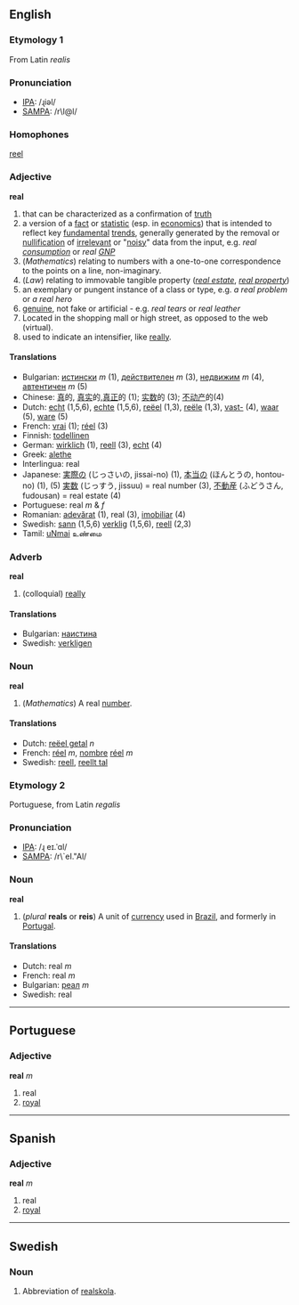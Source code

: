 == English ==
===Etymology 1===
From Latin ''realis''

===Pronunciation===
*[[IPA]]: /ɻiəl/
*[[SAMPA]]: /r\I@l/

===Homophones===
[[reel]]

=== Adjective ===
'''real'''

# that can be characterized as a confirmation of [[truth]]
# a version of a [[fact]] or [[statistic]] (esp. in [[economics]]) that is intended to reflect key [[fundamental]] [[trends]], generally generated by the removal or [[nullification]] of [[irrelevant]] or "[[noisy]]" data from the input, e.g. <em>real [[consumption]]</em> or <em>real [[GNP]]</em>
# (''Mathematics'') relating to numbers with a one-to-one correspondence to the points on a line, non-imaginary.
# (''Law'') relating to immovable tangible property (''[[real estate]]'', ''[[real property]]'')
# an exemplary or pungent instance of a class or type, e.g. <em>a real problem</em> or <em>a real hero</em>
# [[genuine]], not fake or artificial - e.g. <em>real tears</em> or <em>real leather</em>
# Located in the shopping mall or high street, as opposed to the web (virtual).
# used to indicate an intensifier, like [[really]].

==== Translations ====
*Bulgarian: [[истински]] ''m'' (1), [[действителен]] ''m'' (3), [[недвижим]] ''m'' (4), [[автентичен]] ''m'' (5)
*Chinese: [[真]]的, [[真实]]的,[[真正]]的 (1); [[实数]]的 (3); [[不动产]]的(4)
*Dutch: [[echt]] (1,5,6), [[echte]] (1,5,6), [[reëel]] (1,3), [[reële]] (1,3), [[vast-]] (4), [[waar]] (5), [[ware]] (5)
*French: [[vrai]] (1); [[réel]] (3)
*Finnish: [[todellinen]]
*German: [[wirklich]] (1), [[reell]] (3), [[echt]] (4)
*Greek: [[alethe]]
*Interlingua: real
*Japanese: [[実際]]の (じっさいの, jissai-no) (1), [[本当]]の (ほんとうの, hontou-no) (1), (5) [[実数]] (じっすう, jissuu) = real number (3), [[不動産]] (ふどうさん, fudousan) = real estate (4)
*Portuguese: real ''m'' & ''f''
*Romanian: [[adevărat]] (1), real (3), [[imobiliar]] (4)
*Swedish: [[sann]] (1,5,6) [[verklig]] (1,5,6), [[reell]] (2,3)
*Tamil: [[uNmai]] உண்மை

=== Adverb ===
'''real'''

# (colloquial) [[really]]

====Translations====

*Bulgarian: [[наистина]]
*Swedish: [[verkligen]]

=== Noun ===

'''real'''

# (''Mathematics'') A real [[number]].

====Translations====
*Dutch: [[reëel getal]] ''n''
*French: [[réel]] ''m'', [[nombre]] [[réel]] ''m''
*Swedish: [[reell]], [[reellt tal]]

===Etymology 2===

Portuguese, from Latin ''regalis''

===Pronunciation===
*[[IPA]]: /ɻ	eɪ.ˈɑl/
*[[SAMPA]]: /r\`eI."Al/

=== Noun ===

'''real'''

# (''plural'' '''reals''' or '''reis''') A unit of [[currency]] used in [[Brazil]], and formerly in [[Portugal]].

====Translations====
*Dutch: real ''m''
*French: real ''m'' <!--is this correct?  A "réal" is a former coin of Spain worth a quarter of a peseta-->
*Bulgarian: [[реал]] ''m''
*Swedish: real

----
==Portuguese==
===Adjective===
'''real''' ''m''

#real
#[[royal]]

----
==Spanish==
===Adjective===
'''real''' ''m''

#real
#[[royal]]

----
==Swedish==
===Noun===
# Abbreviation of [[realskola]].